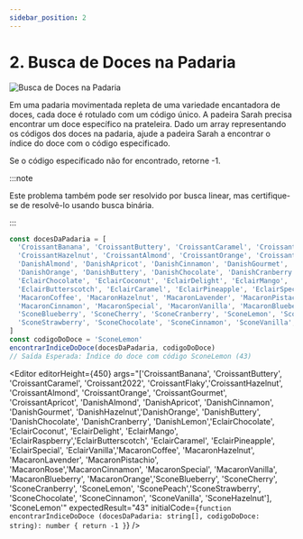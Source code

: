```yaml
---
sidebar_position: 2
---
```



# 2. Busca de Doces na Padaria

![Busca de Doces na Padaria](./img/2-1-2.png)

Em uma padaria movimentada repleta de uma variedade encantadora de doces, cada doce é rotulado com um código único. A
padeira Sarah precisa encontrar um doce específico na prateleira. Dado um array representando os códigos dos doces na
padaria, ajude a padeira Sarah a encontrar o índice do doce com o código especificado.

Se o código especificado não for encontrado, retorne -1.

:::note

Este problema também pode ser resolvido por busca linear, mas certifique-se de resolvê-lo usando busca binária.

:::

```typescript
const docesDaPadaria = [
  'CroissantBanana', 'CroissantButtery', 'CroissantCaramel', 'Croissant2022', 'CroissantFlaky',
  'CroissantHazelnut', 'CroissantAlmond', 'CroissantOrange', 'CroissantGourmet', 'CroissantApricot',
  'DanishAlmond', 'DanishApricot', 'DanishCinnamon', 'DanishGourmet', 'DanishHazelnut',
  'DanishOrange', 'DanishButtery', 'DanishChocolate', 'DanishCranberry', 'DanishLemon',
  'EclairChocolate', 'EclairCoconut', 'EclairDelight', 'EclairMango', 'EclairRaspberry',
  'EclairButterscotch', 'EclairCaramel', 'EclairPineapple', 'EclairSpecial', 'EclairVanilla',
  'MacaronCoffee', 'MacaronHazelnut', 'MacaronLavender', 'MacaronPistachio', 'MacaronRose',
  'MacaronCinnamon', 'MacaronSpecial', 'MacaronVanilla', 'MacaronBlueberry', 'MacaronOrange',
  'SconeBlueberry', 'SconeCherry', 'SconeCranberry', 'SconeLemon', 'SconePeach',
  'SconeStrawberry', 'SconeChocolate', 'SconeCinnamon', 'SconeVanilla', 'SconeHazelnut'
]
const codigoDoDoce = 'SconeLemon'
encontrarIndiceDoDoce(docesDaPadaria, codigoDoDoce)
// Saída Esperada: Índice do doce com código SconeLemon (43)
```

<Editor
  editorHeight={450}
  args="['CroissantBanana', 'CroissantButtery', 'CroissantCaramel', 'Croissant2022', 'CroissantFlaky','CroissantHazelnut', 'CroissantAlmond', 'CroissantOrange', 'CroissantGourmet', 'CroissantApricot', 'DanishAlmond', 'DanishApricot', 'DanishCinnamon', 'DanishGourmet', 'DanishHazelnut','DanishOrange', 'DanishButtery', 'DanishChocolate', 'DanishCranberry', 'DanishLemon','EclairChocolate', 'EclairCoconut', 'EclairDelight', 'EclairMango', 'EclairRaspberry','EclairButterscotch', 'EclairCaramel', 'EclairPineapple', 'EclairSpecial', 'EclairVanilla','MacaronCoffee', 'MacaronHazelnut', 'MacaronLavender', 'MacaronPistachio', 'MacaronRose','MacaronCinnamon', 'MacaronSpecial', 'MacaronVanilla', 'MacaronBlueberry', 'MacaronOrange','SconeBlueberry', 'SconeCherry', 'SconeCranberry', 'SconeLemon', 'SconePeach','SconeStrawberry', 'SconeChocolate', 'SconeCinnamon', 'SconeVanilla', 'SconeHazelnut'], 'SconeLemon'"
  expectedResult="43"
  initialCode={`function encontrarIndiceDoDoce (docesDaPadaria: string[], codigoDoDoce: string): number {
  return -1
}`} />
